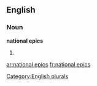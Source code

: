 
==English==

===Noun===
'''national epics'''

# {{plural of|[[national epic]]}}

[[Category:English plurals]]

[[ar:national epics]]
[[fr:national epics]]
